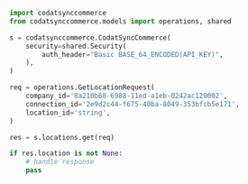 ```python Get.py
import codatsynccommerce
from codatsynccommerce.models import operations, shared

s = codatsynccommerce.CodatSyncCommerce(
    security=shared.Security(
        auth_header="Basic BASE_64_ENCODED(API_KEY)",
    ),
)

req = operations.GetLocationRequest(
    company_id='8a210b68-6988-11ed-a1eb-0242ac120002',
    connection_id='2e9d2c44-f675-40ba-8049-353bfcb5e171',
    location_id='string',
)

res = s.locations.get(req)

if res.location is not None:
    # handle response
    pass
```
